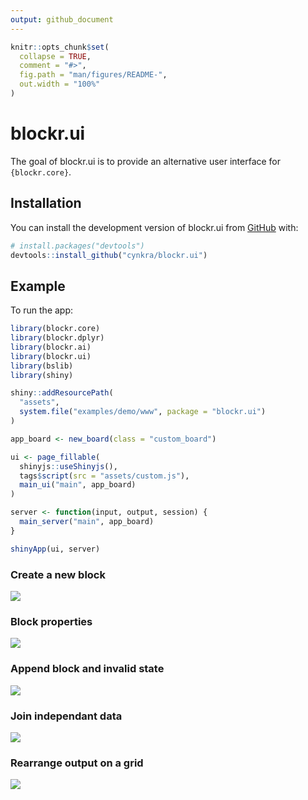 ```yaml
---
output: github_document
---
```


<!-- README.md is generated from README.Rmd. Please edit that file -->

```r
knitr::opts_chunk$set(
  collapse = TRUE,
  comment = "#>",
  fig.path = "man/figures/README-",
  out.width = "100%"
)
```

# blockr.ui

<!-- badges: start -->
<!-- badges: end -->

The goal of blockr.ui is to provide an alternative user interface for `{blockr.core}`.

## Installation

You can install the development version of blockr.ui from [GitHub](https://github.com/) with:

``` r
# install.packages("devtools")
devtools::install_github("cynkra/blockr.ui")
```

## Example

To run the app:

```r
library(blockr.core)
library(blockr.dplyr)
library(blockr.ai)
library(blockr.ui)
library(bslib)
library(shiny)

shiny::addResourcePath(
  "assets",
  system.file("examples/demo/www", package = "blockr.ui")
)

app_board <- new_board(class = "custom_board")

ui <- page_fillable(
  shinyjs::useShinyjs(),
  tags$script(src = "assets/custom.js"),
  main_ui("main", app_board)
)

server <- function(input, output, session) {
  main_server("main", app_board)
}

shinyApp(ui, server)
```

### Create a new block
![](./man/figures/blockr-new.png)

### Block properties
![](./man/figures/blockr-properties.png)

### Append block and invalid state
![](./man/figures/blockr-invalid.png)

### Join independant data
![](./man/figures/blockr-join.png)

### Rearrange output on a grid
![](./man/figures/blockr-dashboard.png)
